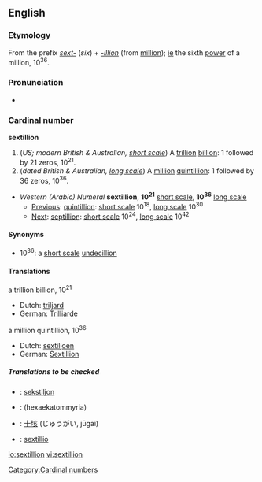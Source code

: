{{see|Sextillion}}

==English==

===Etymology===
From the prefix ''[[sext-]]'' (''six'') + ''[[-illion]]'' (from [[million]]); [[ie]] the sixth [[power]] of a million, 10<sup>36</sup>.

===Pronunciation===
*{{rhymes|ɪljən}}

===Cardinal number===
'''sextillion'''

# (''US; modern British & Australian, [[w:Long and short scales|short scale]]'') A [[trillion]] [[billion]]: 1 followed by 21 zeros, 10<sup>21</sup>.
# (''dated British & Australian, [[w:Long and short scales|long scale]]'') A [[million]] [[quintillion]]: 1 followed by 36 zeros, 10<sup>36</sup>.

*''Western (Arabic) Numeral'' '''sextillion''', '''10<sup>21</sup>''' [[w:Long and short scales|short scale]], '''10<sup>36</sup>''' [[w:Long and short scales|long scale]]
**[[Previous]]: [[quintillion]]: [[w:Long and short scales|short scale]] 10<sup>18</sup>, [[w:Long and short scales|long scale]] 10<sup>30</sup>
**[[Next]]: [[septillion]]: [[w:Long and short scales|short scale]] 10<sup>24</sup>, [[w:Long and short scales|long scale]] 10<sup>42</sup>

====Synonyms====
*10<sup>36</sup>: a [[w:Long and short scales|short scale]] [[undecillion]]

====Translations====
;a trillion billion, 10<sup>21</sup>
{{top}}
*Dutch: [[triljard]]
*German: [[Trilliarde]]
{{mid}}
{{bottom}}

;a million quintillion, 10<sup>36</sup>
{{top}}
*Dutch: [[sextiljoen]]
*German: [[Sextillion]]
{{mid}}
{{bottom}}

=====Translations to be checked=====
{{checktrans}}
*{{ttbc|Estonian}}: [[sekstiljon]]
*{{ttbc|Greek}}: (hexaekatommyria)
*{{ttbc|Japanese}}: [[十]][[垓]] (じゅうがい, jūgai)
*{{ttbc|Latin}}: [[sextillio]]

[[Category:Cardinal numbers]]

[[io:sextillion]]
[[vi:sextillion]]